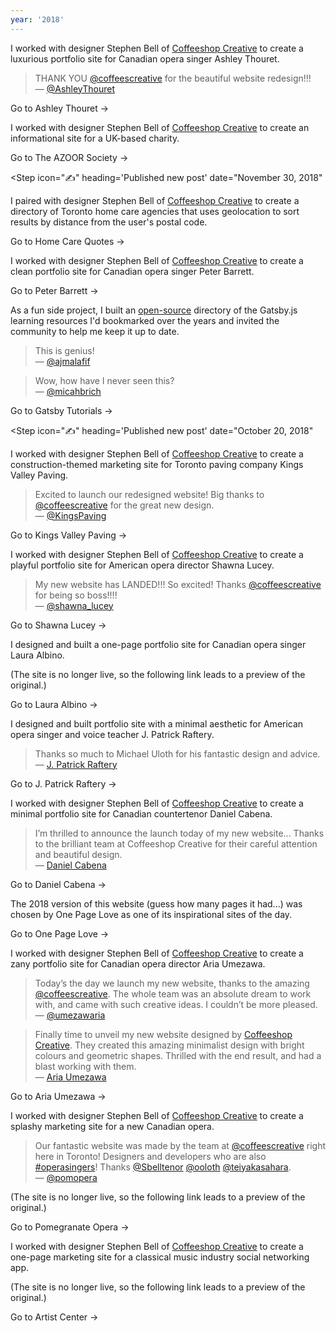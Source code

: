 ```yaml
---
year: '2018'
---
```


<Step icon="🚀" heading="Launched ashleythouret.com" date="December 10, 2018">

I worked with designer Stephen Bell of [Coffeeshop Creative](http://coffeeshopcreative.ca) to create a luxurious portfolio site for Canadian opera singer Ashley Thouret.

> THANK YOU [@coffeescreative](https://twitter.com/coffeescreative) for the beautiful website redesign!!!<br /> &mdash; [@AshleyThouret](https://twitter.com/AshleyThouret/status/1073219939278995456)

<BlockLink href="https://www.ashleythouret.com/">
  Go to Ashley Thouret &rarr;
</BlockLink>

</Step>

<Step icon="🚀" heading="Launched azoorsociety.org" date="December 7, 2018">

I worked with designer Stephen Bell of [Coffeeshop Creative](http://coffeeshopcreative.ca) to create an informational site for a UK-based charity.

<BlockLink href="https://www.azoorsociety.org">
  Go to The AZOOR Society &rarr;
</BlockLink>

</Step>

<Step
  icon="✍️"
  heading='Published new post'
  date="November 30, 2018"
>

<Card
  title="Introducing Gatsby Tutorials"
  blurb="A new, community-updated directory of Gatsby.js learning resources."
  href="/introducing-gatsby-tutorials"
  imageUrl="/images/introducing-gatsby-tutorials/ben-white-197668-unsplash.jpg"
  imageWidth={4000}
  imageHeight={2670}
/>

</Step>

<Step icon="🚀" heading="Launched homecarequotes.ca" date="November 26, 2018">

I paired with designer Stephen Bell of [Coffeeshop Creative](http://coffeeshopcreative.ca) to create a directory of Toronto home care agencies that uses geolocation to sort results by distance from the user's postal code.

<BlockLink href="https://www.homecarequotes.ca/home-care.html">
  Go to Home Care Quotes &rarr;
</BlockLink>

</Step>

<Step icon="🚀" heading="Launched peterbarrett.ca" date="November 15, 2018">

I worked with designer Stephen Bell of [Coffeeshop Creative](http://coffeeshopcreative.ca) to create a clean portfolio site for Canadian opera singer Peter Barrett.

<BlockLink href="https://www.peterbarrett.ca/">
  Go to Peter Barrett &rarr;
</BlockLink>

</Step>

<Step icon="🚀" heading="Launched gatsbytutorials.com" date="November 10, 2018">

As a fun side project, I built an [open-source](https://github.com/ooloth/gatsbytutorials.com) directory of the Gatsby.js learning resources I'd bookmarked over the years and invited the community to help me keep it up to date.

> This is genius!<br /> &mdash; [@ajmalafif](https://twitter.com/ajmalafif/status/1062610482748522497)

> Wow, how have I never seen this?<br /> &mdash; [@micahbrich](https://twitter.com/micahbrich/status/1086393968189952002)

<BlockLink href="https://www.gatsbytutorials.com/">
  Go to Gatsby Tutorials &rarr;
</BlockLink>

</Step>

<Step
  icon="✍️"
  heading='Published new post'
  date="October 20, 2018"
>

<Card
  title="How to Set Up a Mac for Web Development"
  blurb="What to install on your Mac before starting a JavaScript project."
  href="/how-to-set-up-a-mac-for-web-development"
  imageUrl="/images/how-to-set-up-a-mac-for-web-development/clement-h-544786-unsplash.jpg"
  imageWidth={6000}
  imageHeight={4000}
/>

</Step>

<Step icon="🚀" heading="Launched kingsvalleypaving.com" date="October 5, 2018">

I worked with designer Stephen Bell of [Coffeeshop Creative](http://coffeeshopcreative.ca) to create a construction-themed marketing site for Toronto paving company Kings Valley Paving.

> Excited to launch our redesigned website! Big thanks to [@coffeescreative](https://twitter.com/coffeescreative) for the great new design.<br /> &mdash; [@KingsPaving](https://twitter.com/KingsPaving/status/1050733579863543808)

<BlockLink href="https://kingsvalleypaving.com/">
  Go to Kings Valley Paving &rarr;
</BlockLink>

</Step>

<Step icon="🚀" heading="Launched shawnalucey.com" date="August 20, 2018">

I worked with designer Stephen Bell of [Coffeeshop Creative](http://coffeeshopcreative.ca) to create a playful portfolio site for American opera director Shawna Lucey.

> My new website has LANDED!!! So excited! Thanks [@coffeescreative](https://twitter.com/coffeescreative) for being so boss!!!!<br /> &mdash; [@shawna_lucey](https://twitter.com/shawna_lucey/status/1031638131764813825)

<BlockLink href="https://www.shawnalucey.com/">Go to Shawna Lucey &rarr;</BlockLink>

</Step>

<Step icon="🚀" heading="Launched lauraalbino.com" date="August 17, 2018">

I designed and built a one-page portfolio site for Canadian opera singer Laura Albino.

(The site is no longer live, so the following link leads to a preview of the original.)

<BlockLink href="https://lauraalbino.netlify.com/">
  Go to Laura Albino &rarr;
</BlockLink>

</Step>

<Step icon="🚀" heading="Launched jpatrickraftery.com" date="July 19, 2018">

I designed and built portfolio site with a minimal aesthetic for American opera singer and voice teacher J. Patrick Raftery.

> Thanks so much to Michael Uloth for his fantastic design and advice.<br /> &mdash; [J. Patrick Raftery](https://www.facebook.com/jpatrick.raftery/posts/10156736359656800)

<BlockLink href="https://www.jpatrickraftery.com/">
  Go to J. Patrick Raftery &rarr;
</BlockLink>

</Step>

<Step icon="🚀" heading="Launched danielcabena.com" date="July 10, 2018">

I worked with designer Stephen Bell of [Coffeeshop Creative](http://coffeeshopcreative.ca) to create a minimal portfolio site for Canadian countertenor Daniel Cabena.

> I’m thrilled to announce the launch today of my new website... Thanks to the brilliant team at Coffeeshop Creative for their careful attention and beautiful design.<br /> &mdash; [Daniel Cabena](https://www.facebook.com/danielcabenacountertenor/posts/2123903447862938)

<BlockLink href="https://www.danielcabena.com/">
  Go to Daniel Cabena &rarr;
</BlockLink>

</Step>

<Step icon="🏆" heading="Received One Page Love design award" date="May 18, 2018">

The 2018 version of this website (guess how many pages it had...) was chosen by One Page Love as one of its inspirational sites of the day.

<BlockLink href="https://onepagelove.com/michael-uloth">
  Go to One Page Love &rarr;
</BlockLink>

</Step>

<Step icon="🚀" heading="Launched ariaumezawa.com" date="May 10, 2018">

I worked with designer Stephen Bell of [Coffeeshop Creative](http://coffeeshopcreative.ca) to create a zany portfolio site for Canadian opera director Aria Umezawa.

> Today’s the day we launch my new website, thanks to the amazing [@coffeescreative](https://twitter.com/coffeescreative). The whole team was an absolute dream to work with, and came with such creative ideas. I couldn’t be more pleased.<br /> &mdash; [@umezawaria](https://twitter.com/umezawaria/status/994947044522389504)

> Finally time to unveil my new website designed by [Coffeeshop Creative](http://coffeeshopcreative.ca). They created this amazing minimalist design with bright colours and geometric shapes. Thrilled with the end result, and had a blast working with them.<br /> &mdash; [Aria Umezawa](https://www.facebook.com/umezawaria/photos/a.352185358613567.1073741828.341103669721736/375590169606419/)

<BlockLink href="https://www.ariaumezawa.com/">Go to Aria Umezawa &rarr;</BlockLink>

</Step>

<Step icon="🚀" heading="Launched pomegranateopera.ca" date="April 30, 2018">

I worked with designer Stephen Bell of [Coffeeshop Creative](http://coffeeshopcreative.ca) to create a splashy marketing site for a new Canadian opera.

> Our fantastic website was made by the team at [@coffeescreative](https://twitter.com/coffeescreative) right here in Toronto! Designers and developers who are also [#operasingers](https://twitter.com/hashtag/operasingers?src=hash)! Thanks [@Sbelltenor](https://twitter.com/Sbelltenor) [@ooloth](https://twitter.com/ooloth) [@teiyakasahara](https://twitter.com/teiyakasahara).<br /> &mdash; [@pomopera](https://twitter.com/pomopera/status/1039923201533505537)

(The site is no longer live, so the following link leads to a preview of the original.)

<BlockLink href="https://pomegranateopera.netlify.com/">
  Go to Pomegranate Opera &rarr;
</BlockLink>

</Step>

<Step icon="🚀" heading="Launched artistcenter.com" date="March 12, 2018">

I worked with designer Stephen Bell of [Coffeeshop Creative](http://coffeeshopcreative.ca) to create a one-page marketing site for a classical music industry social networking app.

(The site is no longer live, so the following link leads to a preview of the original.)

<BlockLink href="https://artistcenter.netlify.com/">
  Go to Artist Center &rarr;
</BlockLink>

</Step>
